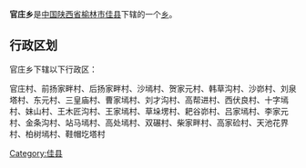 {{中国乡级行政区
|行政区全称 = 官庄乡
|景观照片文件名 = 
|景观照片描述 = 
|汉语拼音 =
|其他语言 = 
|其他语言名称 = 
|位置图文件名 = 
|位置图描述 = 
|自定义图片=
|上级行政区 = [[陕西省|陕西省]][[榆林市|榆林市]][[佳县|佳县]]
|行政区类别 = [[乡级行政区|乡]]
|行政区划代码 = 
|行政区划 = 
|村委会 = 
|居委会 = 
|建置时间 = 
|领导职位 = 
|领导名称 = 
|政府驻地 = 
|毗邻 = 
|地理坐标 = 
|总面积 = 
|总人口 = 
|户籍人口 = 
|户籍人口年份 = 
|常住人口 = 
|常住人口年份 = 
|人口密度 = 
|GDP = 
|邮政编码 = 
|电话区号 = 
|官方网站 = 
|网站名称 = 
}}
'''官庄乡'''是[[中华人民共和国|中国]][[陕西省|陕西省]][[榆林市|榆林市]][[佳县|佳县]]下辖的一个[[乡级行政区|乡]]。

== 行政区划 ==
官庄乡下辖以下行政区：

官庄村、前扬家畔村、后扬家畔村、沙墕村、贺家元村、韩草沟村、沙峁村、刘泉塔村、东元村、三皇庙村、曹家墕村、刘才沟村、高帮进村、西伏良村、十字墕村、妹山村、王木匠沟村、王家墕村、草垛塄村、耙谷峁村、吕家墕村、李家元村、金条沟村、站马墕村、高处墕村、双碾村、柴家畔村、高家硷村、天池花界村、柏树墕村、鞋帽圪塔村

{{Shaanxi-stub}}
{{陕西省榆林市佳县行政区划}}

[[Category:佳县|Category:佳县]]